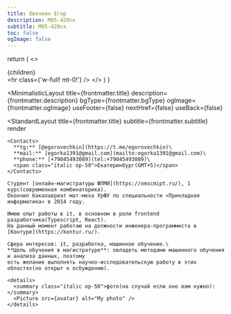 ```yaml
---
title: Овечкин Егор
description: М05-420ск
subtitle: М05-420ск
toc: false
ogImage: false
---
```



  return (
    <>
      <div>{children}</div>
      <hr class={'w-full! mt-0!'} />
    </>
  )
}

<MinimalisticLayout
  title={frontmatter.title}
  description={frontmatter.description}
  bgType={frontmatter.bgType}
  ogImage={frontmatter.ogImage}
  useFooter={false}
  nextHref={false}
  useBack={false}
>
  <StandardLayout
    title={frontmatter.title}
    subtitle={frontmatter.subtitle}
    render
  >

    <Contacts>
      **tg:** [@egorovechkin](https://t.me/egorovechkin)\
      **mail:** [egorka1391@gmail.com](mailto:egorka1391@gmail.com)\
      **phone:** [+79045493089](tel:+79045493089)\
      <span class="italic op-50">Екатеринбург(GMT+5)</span>
    </Contacts>

    Студент [онлайн-магистратуры ФПМИ](https://omscmipt.ru/), 1 курс(современная комбинаторика).
    Окончил бакалавриат мат-меха УрФУ по специальности «Прикладная информатика» в 2014 году.

    Имею опыт работы в it, в основном в роли frontend разработчика(Typescript, React).
    На данный момент работаю на должности инженера-программиста в [Контуре](https://kontur.ru/).

    Сфера интересов: it, разработка, машинное обучение.\
    **Цель обучения в магистратуре**: овладеть методами машинного обучения и анализа данных, поэтому
    есть желание выполнять научно-исследовательскую работу в этих областях(но открыт к осбуждению).

    <details>
      <summary class="italic op-50">фото(на случай если оно вам нужно):</summary>
      <Picture src={avatar} alt="My photo" />
    </details>

  </StandardLayout>
</MinimalisticLayout>
